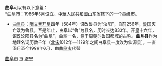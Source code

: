'''曲阜'''可以有以下意義：<br />
*[[曲阜市|曲阜市]]：1986年6月设立，[[中華人民共和國|中華人民共和國]]山东省轄下的一个[[县级市|县级市]]。
*[[曲阜县|曲阜县]]：[[隋文帝|隋文帝]][[开皇|开皇]]四年（584年）诏改鲁县为“汶阳”，自前256年，[[鲁国|鲁国]]灭亡改为鲁县，至是年止，曲阜以“鲁”为县名，历时长达833年。开皇十六年，诏改汶阳县名为“曲阜”，曲阜一名，源于周朝时鲁国都城的古称。'''曲阜县'''作为地理名词历数千年（[[北宋|北宋]]1012年—1129年之间曲阜县一度改为仙源县），一直沿用至今1986年6月，由[[曲阜市|曲阜市]]代替

{{disambig|Cat=二字消歧义}}

[[Category:曲阜市|]]
[[Category:济宁区县市|市]]
[[Category:山东县级市|济宁]]